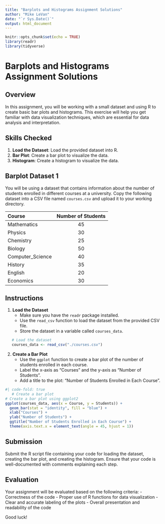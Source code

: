```yaml
---
title: "Barplots and Histograms Assignment Solutions"
author: "Mike LeVan"
date: "`r Sys.Date()`"
output: html_document
---
```


```r
knitr::opts_chunk$set(echo = TRUE)
library(readr)
library(tidyverse)
```

# Barplots and Histograms Assignment Solutions

## Overview {.unnumbered}

In this assignment, you will be working with a small dataset and using R to create basic bar plots and histograms. This exercise will help you get familiar with data visualization techniques, which are essential for data analysis and interpretation.

## Skills Checked

1.  **Load the Dataset**: Load the provided dataset into R.
2.  **Bar Plot**: Create a bar plot to visualize the data.
3.  **Histogram**: Create a histogram to visualize the data.

## Barplot Dataset 1

You will be using a dataset that contains information about the number of students enrolled in different courses at a university. Copy the following dataset into a CSV file named `courses.csv` and upload it to your working directory.

| Course           | Number of Students |
|:-----------------|:------------------:|
| Mathematics      |         45         |
| Physics          |         30         |
| Chemistry        |         25         |
| Biology          |         50         |
| Computer_Science |         40         |
| History          |         35         |
| English          |         20         |
| Economics        |         30         |

## Instructions

1.  **Load the Dataset**
    -   Make sure you have the `readr` package installed.
    -   Use the `read_csv` function to load the dataset from the provided CSV file.
    -   Store the dataset in a variable called `courses_data`.

```r
   # Load the dataset
   courses_data <- read_csv("./courses.csv")
```

2.  **Create a Bar Plot**
    -   Use the `ggplot` function to create a bar plot of the number of students enrolled in each course.
    -   Label the x-axis as "Courses" and the y-axis as "Number of Students".
    -   Add a title to the plot: "Number of Students Enrolled in Each Course".

```r
#| code-fold: true
   # Create a bar plot
# Create a bar plot using ggplot2
ggplot(courses_data, aes(x = Course, y = Students)) +
  geom_bar(stat = "identity", fill = "blue") +
  xlab("Courses") +
  ylab("Number of Students") +
  ggtitle("Number of Students Enrolled in Each Course") +
  theme(axis.text.x = element_text(angle = 45, hjust = 1))
```

## Submission

Submit the R script file containing your code for loading the dataset, creating the bar plot, and creating the histogram. Ensure that your code is well-documented with comments explaining each step.

## Evaluation

Your assignment will be evaluated based on the following criteria: - Correctness of the code - Proper use of R functions for data visualization - Clear and accurate labeling of the plots - Overall presentation and readability of the code

Good luck!
